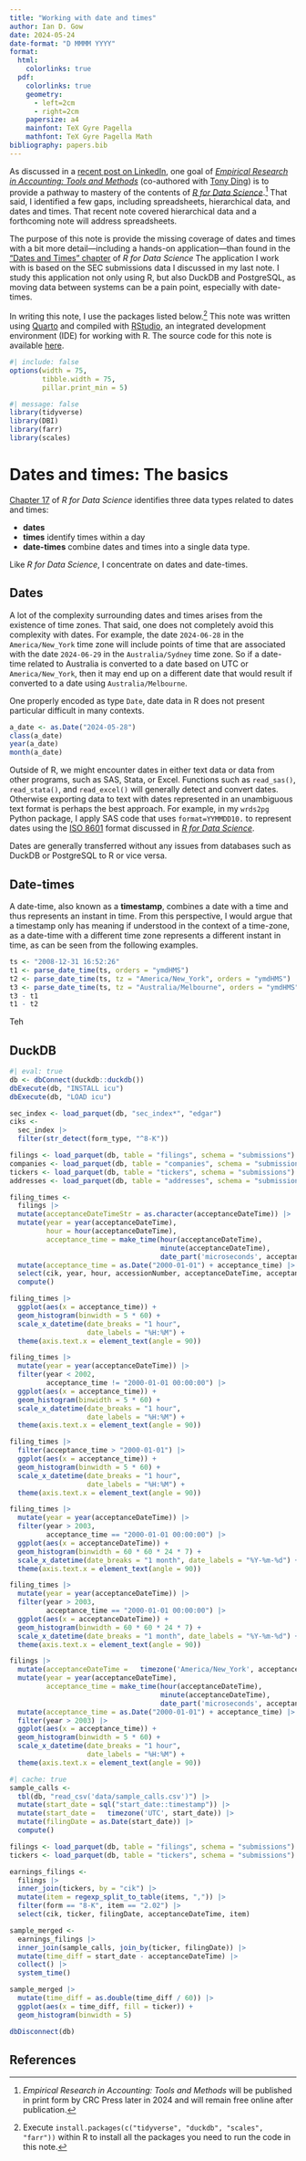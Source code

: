 ```yaml
---
title: "Working with date and times"
author: Ian D. Gow
date: 2024-05-24
date-format: "D MMMM YYYY"
format:
  html:
    colorlinks: true
  pdf: 
    colorlinks: true
    geometry:
      - left=2cm
      - right=2cm
    papersize: a4
    mainfont: TeX Gyre Pagella
    mathfont: TeX Gyre Pagella Math
bibliography: papers.bib
---
```


As discussed in a [recent post on LinkedIn](https://www.linkedin.com/posts/iangow_working-with-json-data-the-case-of-sec-submissions-activity-7199520005409906690-XlFZ), one goal of [*Empirical Research in Accounting: Tools and Methods*](https://iangow.github.io/far_book/) (co-authored with [Tony Ding](https://fbe.unimelb.edu.au/our-people/staff/accounting/tongqing-ding)) is to provide a pathway to mastery of the contents of [*R for Data Science*](https://r4ds.hadley.nz).^[*Empirical Research in Accounting: Tools and Methods* will be published in print form by CRC Press later in 2024 and will remain free online after publication.]
That said, I identified a few gaps, including spreadsheets, hierarchical data, and dates and times.
That recent note covered hierarchical data and a forthcoming note will address spreadsheets.

The purpose of this note is provide the missing coverage of dates and times with a bit more detail---including a hands-on application---than found in the ["Dates and Times" chapter](https://r4ds.hadley.nz/datetimes) of *R for Data Science*
The application I work with is based on the SEC submissions data I discussed in my last note.
I study this application not only using R, but also DuckDB and PostgreSQL, as moving data between systems can be a pain point, especially with date-times.

In writing this note, I use the packages listed below.^[Execute `install.packages(c("tidyverse", "duckdb", "scales", "farr"))` within R to install all the packages you need to run the code in this note.]
This note was written using [Quarto](https://quarto.org) and compiled with [RStudio](https://posit.co/products/open-source/rstudio/), an integrated development environment (IDE) for working with R.
The source code for this note is available [here](https://raw.githubusercontent.com/iangow/notes/main/sec_submissions.qmd).

```r
#| include: false
options(width = 75,
        tibble.width = 75,
        pillar.print_min = 5)
```

```r
#| message: false
library(tidyverse)
library(DBI)
library(farr)
library(scales)
```
# Dates and times: The basics

[Chapter 17](https://r4ds.hadley.nz/datetimes) of *R for Data Science* identifies three data types related to dates and times:

 - **dates**
 - **times** identify times within a day
 - **date-times** combine dates and times into a single data type.
 
Like *R for Data Science*, I concentrate on dates and date-times.

## Dates

A lot of the complexity surrounding dates and times arises from the existence of time zones.
That said, one does not completely avoid this complexity with dates.
For example, the date `2024-06-28` in the `America/New_York` time zone will include points of time that are associated with the date `2024-06-29` in the `Australia/Sydney` time zone.
So if a date-time related to Australia is converted to a date based on UTC or `America/New_York`, then it may end up on a different date that would result if converted to a date using `Australia/Melbourne`.

One properly encoded as type `Date`, date data in R does not present particular difficult in many contexts.

```r
a_date <- as.Date("2024-05-28")
class(a_date)
year(a_date)
month(a_date)
```

Outside of R, we might encounter dates in either text data or data from other programs, such as SAS, Stata, or Excel.
Functions such as `read_sas()`, `read_stata()`, and `read_excel()` will generally detect and convert dates.
Otherwise exporting data to text with dates represented in an unambiguous text format is perhaps the best approach.
For example, in my `wrds2pg` Python package, I apply SAS code that uses `format=YYMMDD10.` to represent dates using the [ISO 8601](https://en.wikipedia.org/wiki/ISO_8601) format discussed in [*R for Data Science*](https://r4ds.hadley.nz/datetimes#during-import).

Dates are generally transferred without any issues from databases such as DuckDB or PostgreSQL to R or vice versa.

## Date-times

A date-time, also known as a **timestamp**, combines a date with a time and thus represents an instant in time.
From this perspective, I would argue that a timestamp only has meaning if understood in the context of a time-zone, as a date-time with a different time zone represents a different instant in time, as can be seen from the following examples.

```r
ts <- "2008-12-31 16:52:26"
t1 <- parse_date_time(ts, orders = "ymdHMS")
t2 <- parse_date_time(ts, tz = "America/New_York", orders = "ymdHMS")
t3 <- parse_date_time(ts, tz = "Australia/Melbourne", orders = "ymdHMS")
t3 - t1
t1 - t2
```

Teh

## DuckDB

```r
#| eval: true
db <- dbConnect(duckdb::duckdb())
dbExecute(db, "INSTALL icu")
dbExecute(db, "LOAD icu")
```

```r
sec_index <- load_parquet(db, "sec_index*", "edgar")
ciks <-
  sec_index |>
  filter(str_detect(form_type, "^8-K")) 
```

```r
filings <- load_parquet(db, table = "filings", schema = "submissions")
companies <- load_parquet(db, table = "companies", schema = "submissions")
tickers <- load_parquet(db, table = "tickers", schema = "submissions")
addresses <- load_parquet(db, table = "addresses", schema = "submissions")
```

```r
filing_times <- 
  filings |>
  mutate(acceptanceDateTimeStr = as.character(acceptanceDateTime)) |>
  mutate(year = year(acceptanceDateTime),
         hour = hour(acceptanceDateTime),
         acceptance_time = make_time(hour(acceptanceDateTime),
                                     minute(acceptanceDateTime),
                                     date_part('microseconds', acceptanceDateTime) / 1e6)) |>
  mutate(acceptance_time = as.Date("2000-01-01") + acceptance_time) |>
  select(cik, year, hour, accessionNumber, acceptanceDateTime, acceptance_time) |>
  compute() 
```

```r
filing_times |>
  ggplot(aes(x = acceptance_time)) + 
  geom_histogram(binwidth = 5 * 60) +
  scale_x_datetime(date_breaks = "1 hour",
                   date_labels = "%H:%M") +
  theme(axis.text.x = element_text(angle = 90))
```

```r
filing_times |> 
  mutate(year = year(acceptanceDateTime)) |> 
  filter(year < 2002,
         acceptance_time != "2000-01-01 00:00:00") |>
  ggplot(aes(x = acceptance_time)) + 
  geom_histogram(binwidth = 5 * 60) +
  scale_x_datetime(date_breaks = "1 hour",
                   date_labels = "%H:%M") +
  theme(axis.text.x = element_text(angle = 90))
```

```r
filing_times |>
  filter(acceptance_time > "2000-01-01") |>
  ggplot(aes(x = acceptance_time)) + 
  geom_histogram(binwidth = 5 * 60) +
  scale_x_datetime(date_breaks = "1 hour",
                   date_labels = "%H:%M") +
  theme(axis.text.x = element_text(angle = 90))
```

```r
filing_times |> 
  mutate(year = year(acceptanceDateTime)) |> 
  filter(year > 2003,
         acceptance_time == "2000-01-01 00:00:00") |>
  ggplot(aes(x = acceptanceDateTime)) + 
  geom_histogram(binwidth = 60 * 60 * 24 * 7) +
  scale_x_datetime(date_breaks = "1 month", date_labels = "%Y-%m-%d") +
  theme(axis.text.x = element_text(angle = 90))
```

```r
filing_times |> 
  mutate(year = year(acceptanceDateTime)) |> 
  filter(year > 2003,
         acceptance_time == "2000-01-01 00:00:00") |>
  ggplot(aes(x = acceptanceDateTime)) + 
  geom_histogram(binwidth = 60 * 60 * 24 * 7) +
  scale_x_datetime(date_breaks = "1 month", date_labels = "%Y-%m-%d") +
  theme(axis.text.x = element_text(angle = 90))
```

```r
filings |>
  mutate(acceptanceDateTime =	timezone('America/New_York', acceptanceDateTime)) |>
  mutate(year = year(acceptanceDateTime),
         acceptance_time = make_time(hour(acceptanceDateTime),
                                     minute(acceptanceDateTime),
                                     date_part('microseconds', acceptanceDateTime) / 1e6)) |>
  mutate(acceptance_time = as.Date("2000-01-01") + acceptance_time) |>
  filter(year > 2003) |>
  ggplot(aes(x = acceptance_time)) + 
  geom_histogram(binwidth = 5 * 60) +
  scale_x_datetime(date_breaks = "1 hour",
                   date_labels = "%H:%M") +
  theme(axis.text.x = element_text(angle = 90))
```

```r
#| cache: true
sample_calls <-
  tbl(db, "read_csv('data/sample_calls.csv')") |>
  mutate(start_date = sql("start_date::timestamp")) |>
  mutate(start_date =	timezone('UTC', start_date)) |>
  mutate(filingDate = as.Date(start_date)) |>
  compute()

filings <- load_parquet(db, table = "filings", schema = "submissions")
tickers <- load_parquet(db, table = "tickers", schema = "submissions")

earnings_filings <-
  filings |>
  inner_join(tickers, by = "cik") |>
  mutate(item = regexp_split_to_table(items, ",")) |>
  filter(form == "8-K", item == "2.02") |>
  select(cik, ticker, filingDate, acceptanceDateTime, item)

sample_merged <-
  earnings_filings |>
  inner_join(sample_calls, join_by(ticker, filingDate)) |>
  mutate(time_diff = start_date - acceptanceDateTime) |>
  collect() |>
  system_time()
```

```r
sample_merged |>
  mutate(time_diff = as.double(time_diff / 60)) |>
  ggplot(aes(x = time_diff, fill = ticker)) +
  geom_histogram(binwidth = 5)
```


```r
dbDisconnect(db)
```

## References {-}

